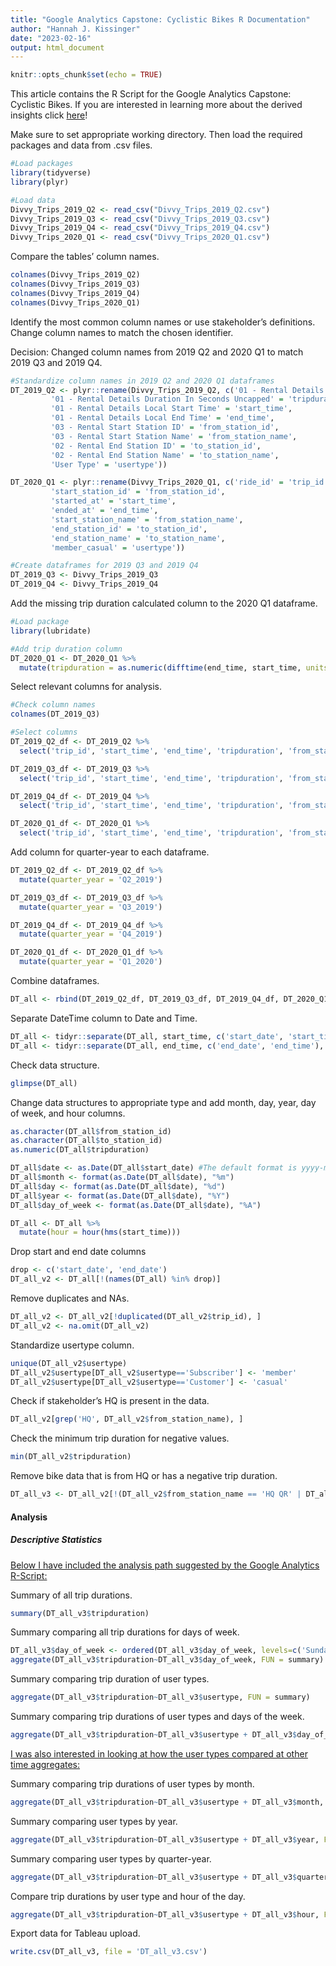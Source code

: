 ```yaml
---
title: "Google Analytics Capstone: Cyclistic Bikes R Documentation"
author: "Hannah J. Kissinger"
date: "2023-02-16"
output: html_document
---
```


```r
knitr::opts_chunk$set(echo = TRUE)
```
This article contains the R Script for the Google Analytics Capstone: Cyclistic Bikes. If you are interested in learning more about the derived insights click [here](link here)!


Make sure to set appropriate working directory. Then load the required packages and data from .csv files. 
```r

#Load packages
library(tidyverse)
library(plyr)

#Load data
Divvy_Trips_2019_Q2 <- read_csv("Divvy_Trips_2019_Q2.csv")
Divvy_Trips_2019_Q3 <- read_csv("Divvy_Trips_2019_Q3.csv")
Divvy_Trips_2019_Q4 <- read_csv("Divvy_Trips_2019_Q4.csv")
Divvy_Trips_2020_Q1 <- read_csv("Divvy_Trips_2020_Q1.csv")

```

Compare the tables' column names.
```r
colnames(Divvy_Trips_2019_Q2)
colnames(Divvy_Trips_2019_Q3)
colnames(Divvy_Trips_2019_Q4)
colnames(Divvy_Trips_2020_Q1)
```

Identify the most common column names or use stakeholder's definitions. Change column names to match the chosen identifier. 

Decision: Changed column names from 2019 Q2 and 2020 Q1 to match 2019 Q3 and 2019 Q4.
```r
#Standardize column names in 2019 Q2 and 2020 Q1 dataframes
DT_2019_Q2 <- plyr::rename(Divvy_Trips_2019_Q2, c('01 - Rental Details Rental ID' = 'trip_id',
         '01 - Rental Details Duration In Seconds Uncapped' = 'tripduration',
         '01 - Rental Details Local Start Time' = 'start_time',
         '01 - Rental Details Local End Time' = 'end_time',
         '03 - Rental Start Station ID' = 'from_station_id',
         '03 - Rental Start Station Name' = 'from_station_name',
         '02 - Rental End Station ID' = 'to_station_id',
         '02 - Rental End Station Name' = 'to_station_name',
         'User Type' = 'usertype'))

DT_2020_Q1 <- plyr::rename(Divvy_Trips_2020_Q1, c('ride_id' = 'trip_id',
         'start_station_id' = 'from_station_id',
         'started_at' = 'start_time',
         'ended_at' = 'end_time',
         'start_station_name' = 'from_station_name',
         'end_station_id' = 'to_station_id',
         'end_station_name' = 'to_station_name',
         'member_casual' = 'usertype'))

#Create dataframes for 2019 Q3 and 2019 Q4
DT_2019_Q3 <- Divvy_Trips_2019_Q3
DT_2019_Q4 <- Divvy_Trips_2019_Q4
```

Add the missing trip duration calculated column to the 2020 Q1 dataframe.
```r
#Load package
library(lubridate)

#Add trip duration column
DT_2020_Q1 <- DT_2020_Q1 %>% 
  mutate(tripduration = as.numeric(difftime(end_time, start_time, units = 'secs')))
```

Select relevant columns for analysis. 
```r
#Check column names
colnames(DT_2019_Q3)

#Select columns
DT_2019_Q2_df <- DT_2019_Q2 %>% 
  select('trip_id', 'start_time', 'end_time', 'tripduration', 'from_station_id', 'from_station_name', 'to_station_id', 'to_station_name', 'usertype')

DT_2019_Q3_df <- DT_2019_Q3 %>% 
  select('trip_id', 'start_time', 'end_time', 'tripduration', 'from_station_id', 'from_station_name', 'to_station_id', 'to_station_name', 'usertype')

DT_2019_Q4_df <- DT_2019_Q4 %>% 
  select('trip_id', 'start_time', 'end_time', 'tripduration', 'from_station_id', 'from_station_name', 'to_station_id', 'to_station_name', 'usertype')

DT_2020_Q1_df <- DT_2020_Q1 %>% 
  select('trip_id', 'start_time', 'end_time', 'tripduration', 'from_station_id', 'from_station_name', 'to_station_id', 'to_station_name', 'usertype')

```

Add column for quarter-year to each dataframe.
```r
DT_2019_Q2_df <- DT_2019_Q2_df %>% 
  mutate(quarter_year = 'Q2_2019')

DT_2019_Q3_df <- DT_2019_Q3_df %>% 
  mutate(quarter_year = 'Q3_2019')

DT_2019_Q4_df <- DT_2019_Q4_df %>% 
  mutate(quarter_year = 'Q4_2019')

DT_2020_Q1_df <- DT_2020_Q1_df %>% 
  mutate(quarter_year = 'Q1_2020')
```

Combine dataframes.
```r
DT_all <- rbind(DT_2019_Q2_df, DT_2019_Q3_df, DT_2019_Q4_df, DT_2020_Q1_df)

```

Separate DateTime column to Date and Time.
```r
DT_all <- tidyr::separate(DT_all, start_time, c('start_date', 'start_time'), sep = ' ')
DT_all <- tidyr::separate(DT_all, end_time, c('end_date', 'end_time'), sep = ' ')

```

Check data structure.
```r
glimpse(DT_all)
```

Change data structures to appropriate type and add month, day, year, day of week, and hour columns.
```r
as.character(DT_all$from_station_id)
as.character(DT_all$to_station_id)
as.numeric(DT_all$tripduration)

DT_all$date <- as.Date(DT_all$start_date) #The default format is yyyy-mm-dd
DT_all$month <- format(as.Date(DT_all$date), "%m")
DT_all$day <- format(as.Date(DT_all$date), "%d")
DT_all$year <- format(as.Date(DT_all$date), "%Y")
DT_all$day_of_week <- format(as.Date(DT_all$date), "%A")

DT_all <- DT_all %>% 
  mutate(hour = hour(hms(start_time)))
```

Drop start and end date columns
```r
drop <- c('start_date', 'end_date')
DT_all_v2 <- DT_all[!(names(DT_all) %in% drop)]
```

Remove duplicates and NAs.
```r
DT_all_v2 <- DT_all_v2[!duplicated(DT_all_v2$trip_id), ]
DT_all_v2 <- na.omit(DT_all_v2) 
```

Standardize usertype column.
```r
unique(DT_all_v2$usertype)
DT_all_v2$usertype[DT_all_v2$usertype=='Subscriber'] <- 'member'
DT_all_v2$usertype[DT_all_v2$usertype=='Customer'] <- 'casual'
```

Check if stakeholder's HQ is present in the data.
```r
DT_all_v2[grep('HQ', DT_all_v2$from_station_name), ]
```

Check the minimum trip duration for negative values.
```r
min(DT_all_v2$tripduration)
```

Remove bike data that is from HQ or has a negative trip duration.
```r
DT_all_v3 <- DT_all_v2[!(DT_all_v2$from_station_name == 'HQ QR' | DT_all_v2$tripduration<0),]
```

#### Analysis

##### Descriptive Statistics

<u>Below I have included the analysis path suggested by the Google Analytics R-Script:</u>

Summary of all trip durations.
```r
summary(DT_all_v3$tripduration)
```

Summary comparing all trip durations for days of week.
```r
DT_all_v3$day_of_week <- ordered(DT_all_v3$day_of_week, levels=c('Sunday', 'Monday', 'Tuesday', 'Wednesday', 'Thursday', 'Friday', 'Saturday'))
aggregate(DT_all_v3$tripduration~DT_all_v3$day_of_week, FUN = summary)
```

Summary comparing trip duration of user types.
```r
aggregate(DT_all_v3$tripduration~DT_all_v3$usertype, FUN = summary)
```

Summary comparing trip durations of user types and days of the week.
```r
aggregate(DT_all_v3$tripduration~DT_all_v3$usertype + DT_all_v3$day_of_week, FUN = summary)
```

<u>I was also interested in looking at how the user types compared at other time aggregates:</u>

Summary comparing trip durations of user types by month.
```r
aggregate(DT_all_v3$tripduration~DT_all_v3$usertype + DT_all_v3$month, FUN = summary)
```

Summary comparing user types by year.
```r
aggregate(DT_all_v3$tripduration~DT_all_v3$usertype + DT_all_v3$year, FUN = summary)
```

Summary comparing user types by quarter-year.
```r
aggregate(DT_all_v3$tripduration~DT_all_v3$usertype + DT_all_v3$quarter_year, FUN = summary)
```

Compare trip durations by user type and hour of the day.
```r
aggregate(DT_all_v3$tripduration~DT_all_v3$usertype + DT_all_v3$hour, FUN = summary)

```

Export data for Tableau upload.
```r
write.csv(DT_all_v3, file = 'DT_all_v3.csv')
```


